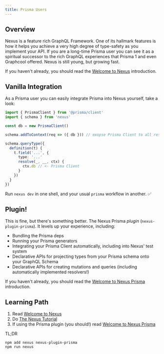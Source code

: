 ```yaml
---
title: Prisma Users
---
```


## Overview

Nexus is a feature rich GraphQL Framework. One of its hallmark features is how it helps you achieve a very high degree of type-safety as you implement your API. If you are a long-time Prisma user you can see it as a spiritual successor to the rich GraphQL experiences that Prisma 1 and even Graphcool offered. Nexus is still young, but growing fast.

If you haven't already, you should read the [Welcome to Nexus](/README) introduction.

## Vanilla Integration

As a Prisma user you can easily integrate Prisma into Nexus yourself, take a look:

```ts
import { PrismaClient } from '@prisma/client'
import { schema } from 'nexus'

const db = new PrismaClient()

schema.addToContext(req => ({ db })) // exopse Prisma Client to all resolvers

schema.queryType({
  definition(t) {
    t.field('...', {
      type: '...'
      resolve(_, __, ctx) {
        ctx.db // <- Prisma Client
      }
    })
  }
})
```

Run `nexus dev` in one shell, and your usual `prisma` workflow in another. ✅

## Plugin!

This is fine, but there's something better. The Nexus Prisma _plugin_ (`nexus-plugin-prisma`). It levels up your experience, including:

- Bundling the Prisma deps
- Running your Prisma generators
- Integrating your Prisma Client automatically, including into Nexus' test system
- Declarative APIs for projecting types from your Prisma schema onto your GraphQL Schema
- Declarative APIs for creating mutations and queries (including automatically implemented resolvers!)

If you haven't already, you should read the [Welcome to Nexus Prisma](/plugins/prisma) introduction.

## Learning Path

1. Read [Welcome to Nexus](/README)
2. Do [The Nexus Tutorial](/tutorial/introduction)
3. If using the Prisma plugin (you should!) read [Welcome to Nexus Prisma](/plugins/prisma)

TL;DR

```
npm add nexus nexus-plugin-prisma
npm run nexus
```
